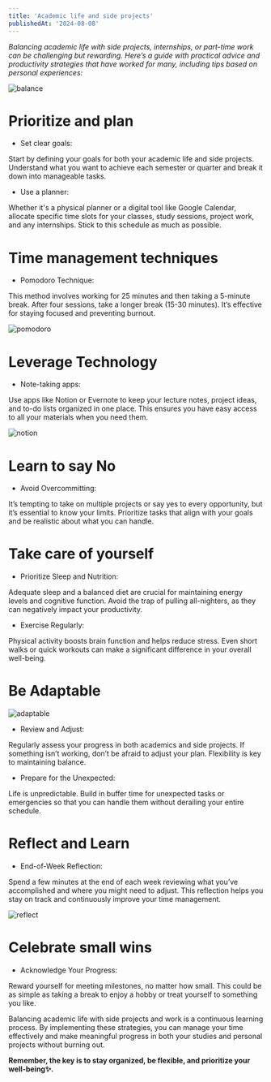 ```yaml
---
title: 'Academic life and side projects'
publishedAt: '2024-08-08'
---
```


*Balancing academic life with side projects, internships, or part-time work can be challenging but rewarding. 
Here’s a guide with practical advice and productivity strategies that have worked for many, including tips based on personal experiences:*

![balance](https://media.istockphoto.com/id/1347176776/vector/balance-symbol-harmony-sign-stability-icon.jpg?s=612x612&w=0&k=20&c=ZhK941cnPfZtMfOeR4imSy9xKnhXcoRe6EGo3aqDjrA=)

# Prioritize and plan

* Set clear goals:

Start by defining your goals for both your academic life and side projects. 
Understand what you want to achieve each semester or quarter and break it down into manageable tasks.

* Use a planner:

Whether it's a physical planner or a digital tool like Google Calendar, allocate specific time slots for your classes, study sessions, project work, and any internships. 
Stick to this schedule as much as possible.


# Time management techniques

* Pomodoro Technique: 

This method involves working for 25 minutes and then taking a 5-minute break. After four sessions, take a longer break (15-30 minutes). 
It’s effective for staying focused and preventing burnout.

![pomodoro](https://play-lh.googleusercontent.com/MmFSl0dEvPWnpChE4N1Xq5SB5J7zNBNIRxhrB1ouX4Ol2GIt469f2ek78PcEdTk03Q)

# Leverage Technology

* Note-taking apps:

Use apps like Notion or Evernote to keep your lecture notes, project ideas, and to-do lists organized in one place. 
This ensures you have easy access to all your materials when you need them.

![notion](https://upload.wikimedia.org/wikipedia/commons/4/45/Notion_app_logo.png)

# Learn to say No

* Avoid Overcommitting:

It’s tempting to take on multiple projects or say yes to every opportunity, but it’s essential to know your limits. 
Prioritize tasks that align with your goals and be realistic about what you can handle.

# Take care of yourself

* Prioritize Sleep and Nutrition:

Adequate sleep and a balanced diet are crucial for maintaining energy levels and cognitive function. 
Avoid the trap of pulling all-nighters, as they can negatively impact your productivity.

* Exercise Regularly:

Physical activity boosts brain function and helps reduce stress. 
Even short walks or quick workouts can make a significant difference in your overall well-being.

# Be Adaptable

![adaptable](https://media.licdn.com/dms/image/C5112AQFdTv1yTeLEgA/article-cover_image-shrink_600_2000/0/1520047612293?e=2147483647&v=beta&t=oDr1yP2jF4m6HSNW_r_05S0Px9eKOmvA16QZI1FSxx4)

* Review and Adjust:

Regularly assess your progress in both academics and side projects. If something isn’t working, don’t be afraid to adjust your plan. Flexibility is key to maintaining balance.

* Prepare for the Unexpected: 

Life is unpredictable. 
Build in buffer time for unexpected tasks or emergencies so that you can handle them without derailing your entire schedule.

# Reflect and Learn

* End-of-Week Reflection: 

Spend a few minutes at the end of each week reviewing what you’ve accomplished and where you might need to adjust. 
This reflection helps you stay on track and continuously improve your time management.

![reflect](https://goodmenproject.com/wp-content/uploads/2021/03/iStock-500810992-1.jpg)

# Celebrate small wins

* Acknowledge Your Progress: 

Reward yourself for meeting milestones, no matter how small. 
This could be as simple as taking a break to enjoy a hobby or treat yourself to something you like.


Balancing academic life with side projects and work is a continuous learning process. By implementing these strategies, you can manage your time effectively and make meaningful progress in both your studies and personal projects without burning out. 

**Remember, the key is to stay organized, be flexible, and prioritize your well-being✨.**




